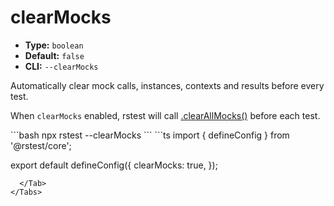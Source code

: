 # clearMocks

- **Type:** `boolean`
- **Default:** `false`
- **CLI:** `--clearMocks`

Automatically clear mock calls, instances, contexts and results before every test.

When `clearMocks` enabled, rstest will call [.clearAllMocks()](/api/rstest/mockFunctions#rstestclearallmocks) before each test.


<Tabs defaultValue='rstest.config.ts'>
  <Tab label="CLI">
  ```bash
  npx rstest --clearMocks
  ```
  </Tab>
  <Tab label="rstest.config.ts">
```ts
import { defineConfig } from '@rstest/core';

export default defineConfig({
  clearMocks: true,
});
```
  </Tab>
</Tabs>
